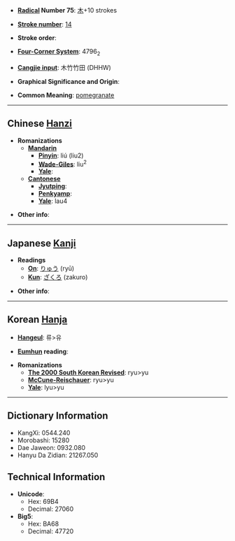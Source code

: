 * '''[[Wiktionary:Chinese radical index| Radical]] Number 75''': [[Wiktionary:Chinese radical index 木|木]]+10 strokes

* '''[[Wiktionary:Chinese total strokes index|Stroke number]]''': [[Wiktionary:Chinese total strokes index 14|14]]

* '''Stroke order''': 

* '''[[Wiktionary:Chinese four corner index|Four-Corner System]]''': 4796<sub>2</sub>

* '''[[Wiktionary:Chinese Cangjie index|Cangjie input]]''': 木竹竹田 (DHHW)

* '''Graphical Significance and Origin''': 

* '''Common Meaning''': [[pomegranate]]

----

== Chinese [[Hanzi]] ==

* '''Romanizations'''
** '''[[Mandarin]]'''
*** '''[[Pinyin]]''': liú (liu2)
*** '''[[Wade-Giles]]''': liu<sup>2</sup>
*** '''[[Yale]]''': 
** '''[[Cantonese]]'''
*** '''[[Jyutping]]''':
*** '''[[Penkyamp]]''': 
*** '''[[Yale]]''': lau4

* '''Other info''': 

----

== Japanese [[Kanji]] ==

* '''Readings'''
** '''[[On]]''': [[りゅう]] (ryū)
** '''[[Kun]]''': [[ざくろ]] (zakuro)

* '''Other info''':  

----

== Korean [[Hanja]] ==

* '''[[Hangeul]]''': 류>유

* '''[[Eumhun]] reading''': 

* '''Romanizations'''
** '''[[The 2000 South Korean Revised Romanization|The 2000 South Korean Revised]]''': ryu>yu
** '''[[McCune-Reischauer]]''': ryu>yu
** '''[[Yale]]''': lyu>yu

----

== Dictionary Information ==

* KangXi: 0544.240
* Morobashi: 15280
* Dae Jaweon: 0932.080
* Hanyu Da Zidian: 21267.050

== Technical Information ==

* '''Unicode''':
** Hex: 69B4
** Decimal: 27060
* '''Big5''':
** Hex: BA68
** Decimal: 47720